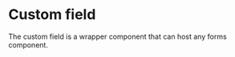 

# Custom field

<Tags />
<!-- introduction start -->
The custom field is a wrapper component that can host any forms component.
<!-- introduction end -->
<LinkableDocsTabs>
  <DocsUx />
  <DocsCode />
</LinkableDocsTabs>
